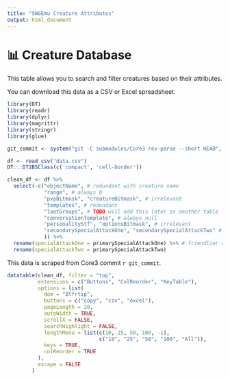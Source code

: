 ```yaml
---
title: "SWGEmu Creature Attributes"
output: html_document
---
```


# 📊 Creature Database

This table allows you to search and filter creatures based on their attributes.

You can download this data as a CSV or Excel spreadsheet.


```r
library(DT)
library(readr)
library(dplyr)
library(magrittr)
library(stringr)
library(glue)

git_commit <- system("git -C submodules/Core3 rev-parse --short HEAD", intern = TRUE)

df <- read_csv("data.csv")
DT:::DT2BSClass(c('compact', 'cell-border'))

clean_df <- df %>% 
  select(-c("objectName", # redundant with creature name
            "range", # always 0
            "pvpBitmask", "creatureBitmask", # irrelevant
            "templates", # redundant
            "lootGroups", # TODO will add this later in another table
            "conversationTemplate", # always null
            "personalityStf", "optionsBitmask", # irrelevant
            "secondarySpecialAttackOne", "secondarySpecialAttackTwo" # always the same as primary special attacks (I think these are just for the secondary weapon)
            )) %>%
  rename(specialAttackOne = primarySpecialAttackOne) %>% # friendlier renames
  rename(specialAttackTwo = primarySpecialAttackTwo)
```

This data is scraped from Core3 commit `r git_commit`.

```r
datatable(clean_df, filter = "top",
          extensions = c("Buttons", "ColReorder", "KeyTable"),
          options = list(
            dom = "Blfrtip",
            buttons = c("copy", "csv", "excel"),
            pageLength = 10,
            autoWidth = TRUE,
            scrollX = FALSE,
            searchHighlight = FALSE,
            lengthMenu = list(c(10, 25, 50, 100, -1),
                              c("10", "25", "50", "100", "All")),
            keys = TRUE,
            colReorder = TRUE
          ),
          escape = FALSE
        )
```

